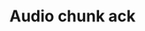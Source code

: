 ---
title: Audio chunk ack
description: Payload definition for the [`audio_chunk`](/api-reference/v2/live/action/audio-chunk) acknowledgment.
openapi-schema: CallbackLiveAudioChunkAckMessage
---